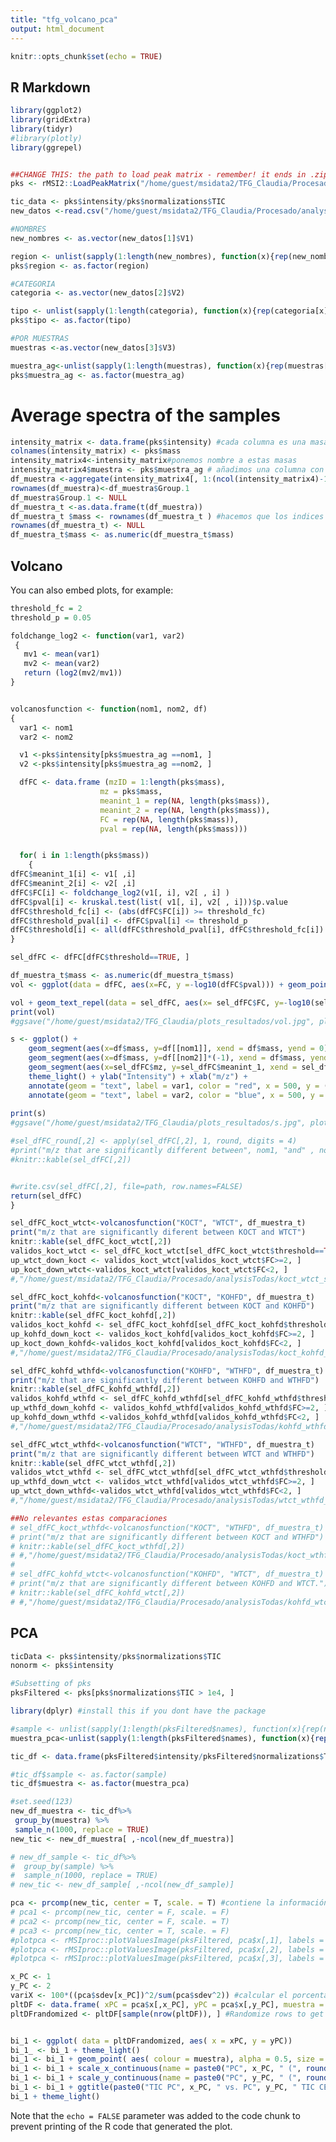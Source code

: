 ```yaml
---
title: "tfg_volcano_pca"
output: html_document
---
```


```r
knitr::opts_chunk$set(echo = TRUE)
```

## R Markdown

```r
library(ggplot2)
library(gridExtra)
library(tidyr)
#library(plotly)
library(ggrepel)


##CHANGE THIS: the path to load peak matrix - remember! it ends in .zip if generated with rMSIproc, and ends in .pkmat if generated with rMSI2
pks <- rMSI2::LoadPeakMatrix("/home/guest/msidata2/TFG_Claudia/Procesado/analysisTodas/merged-peakmatrix.pkmat")

tic_data <- pks$intensity/pks$normalizations$TIC
new_datos <-read.csv("/home/guest/msidata2/TFG_Claudia/Procesado/analysisTodas/nombres.csv", header = FALSE, sep = ",")

#NOMBRES
new_nombres <- as.vector(new_datos[1]$V1)

region <- unlist(sapply(1:length(new_nombres), function(x){rep(new_nombres[x], pks$numPixels[x])}))
pks$region <- as.factor(region)

#CATEGORIA
categoria <- as.vector(new_datos[2]$V2)

tipo <- unlist(sapply(1:length(categoria), function(x){rep(categoria[x], pks$numPixels[x])}))
pks$tipo <- as.factor(tipo)

#POR MUESTRAS
muestras <-as.vector(new_datos[3]$V3)

muestra_ag<-unlist(sapply(1:length(muestras), function(x){rep(muestras[x], pks$numPixels[x])}))
pks$muestra_ag <- as.factor(muestra_ag)
```
# Average spectra of the samples

```r
intensity_matrix <- data.frame(pks$intensity) #cada columna es una masa
colnames(intensity_matrix) <- pks$mass
intensity_matrix4<-intensity_matrix#ponemos nombre a estas masas
intensity_matrix4$muestra <- pks$muestra_ag # añadimos una columna con el num demuestra 
df_muestra <-aggregate(intensity_matrix4[, 1:(ncol(intensity_matrix4)-1)], list(intensity_matrix4$muestra), mean)
rownames(df_muestra)<-df_muestra$Group.1
df_muestra$Group.1 <- NULL
df_muestra_t <-as.data.frame(t(df_muestra))
df_muestra_t $mass <- rownames(df_muestra_t ) #hacemos que los indices de filas (las masas) sean ahora una columna llamada mass
rownames(df_muestra_t) <- NULL
df_muestra_t$mass <- as.numeric(df_muestra_t$mass)
```
## Volcano

You can also embed plots, for example:
```r
threshold_fc = 2
threshold_p = 0.05

foldchange_log2 <- function(var1, var2)
 {
   mv1 <- mean(var1)
   mv2 <- mean(var2)
   return (log2(mv2/mv1))
} 


volcanosfunction <- function(nom1, nom2, df)
{
  var1 <- nom1
  var2 <- nom2

  v1 <-pks$intensity[pks$muestra_ag ==nom1, ]
  v2 <-pks$intensity[pks$muestra_ag ==nom2, ]

  dfFC <- data.frame (mzID = 1:length(pks$mass),
                    mz = pks$mass,
                    meanint_1 = rep(NA, length(pks$mass)),
                    meanint_2 = rep(NA, length(pks$mass)),
                    FC = rep(NA, length(pks$mass)),
                    pval = rep(NA, length(pks$mass)))


  for( i in 1:length(pks$mass))
    {
dfFC$meanint_1[i] <- v1[ ,i]
dfFC$meanint_2[i] <- v2[ ,i]
dfFC$FC[i] <- foldchange_log2(v1[, i], v2[ , i] )
dfFC$pval[i] <- kruskal.test(list( v1[, i], v2[ , i]))$p.value
dfFC$threshold_fc[i] <- (abs(dfFC$FC[i]) >= threshold_fc)
dfFC$threshold_pval[i] <- dfFC$pval[i] <= threshold_p
dfFC$threshold[i] <- all(dfFC$threshold_pval[i], dfFC$threshold_fc[i])
}

sel_dfFC <- dfFC[dfFC$threshold==TRUE, ]

df_muestra_t$mass <- as.numeric(df_muestra_t$mass)
vol <- ggplot(data = dfFC, aes(x=FC, y =-log10(dfFC$pval))) + geom_point(aes(colour=dfFC$threshold, mapping = pks$mass), alpha=0.75, size=1.75) + theme_light() + xlab("fold change") + ylab("-log10 p-value") + ggtitle(paste("Volcano plot:", var1,  "(left) vs", var2, "(right)")) + scale_color_discrete(name = "Threshold")

vol + geom_text_repel(data = sel_dfFC, aes(x= sel_dfFC$FC, y=-log10(sel_dfFC$pval), label = round(sel_dfFC$mz, 4)), colour = "grey")
print(vol)
#ggsave("/home/guest/msidata2/TFG_Claudia/plots_resultados/vol.jpg", plot =vol)

s <- ggplot() +
    geom_segment(aes(x=df$mass, y=df[[nom1]], xend = df$mass, yend = 0), colour = "red") + 
    geom_segment(aes(x=df$mass, y=df[[nom2]]*(-1), xend = df$mass, yend = 0), colour = "blue") +
    geom_segment(aes(x=sel_dfFC$mz, y=sel_dfFC$meanint_1, xend = sel_dfFC$mz, yend = 0), colour = "green") + 
    theme_light() + ylab("Intensity") + xlab("m/z") +
    annotate(geom = "text", label = var1, color = "red", x = 500, y = (max(df[[nom1]]))*0.75) + 
    annotate(geom = "text", label = var2, color = "blue", x = 500, y = (min(df[[nom2]]* (-1))))
  
print(s)
#ggsave("/home/guest/msidata2/TFG_Claudia/plots_resultados/s.jpg", plot =s)

#sel_dfFC_round[,2] <- apply(sel_dfFC[,2], 1, round, digits = 4)
#print("m/z that are significantly different between", nom1, "and" , nom2, ".")
#knitr::kable(sel_dfFC[,2])


#write.csv(sel_dfFC[,2], file=path, row.names=FALSE)
return(sel_dfFC)
}

sel_dfFC_koct_wtct<-volcanosfunction("KOCT", "WTCT", df_muestra_t)
print("m/z that are significantly diferent between KOCT and WTCT")
knitr::kable(sel_dfFC_koct_wtct[,2])
validos_koct_wtct <- sel_dfFC_koct_wtct[sel_dfFC_koct_wtct$threshold==TRUE, ]
up_wtct_down_koct <- validos_koct_wtct[validos_koct_wtct$FC>=2, ]
up_koct_down_wtct<-validos_koct_wtct[validos_koct_wtct$FC<2, ]
#,"/home/guest/msidata2/TFG_Claudia/Procesado/analysisTodas/koct_wtct_sel.csv"). #estos paths fue para guardar la lista y llevarla al Lipid maps pero ya no hace falta guardarla

sel_dfFC_koct_kohfd<-volcanosfunction("KOCT", "KOHFD", df_muestra_t)
print("m/z that are significantly different between KOCT and KOHFD")
knitr::kable(sel_dfFC_koct_kohfd[,2])
validos_koct_kohfd <- sel_dfFC_koct_kohfd[sel_dfFC_koct_kohfd$threshold==TRUE, ]
up_kohfd_down_koct <- validos_koct_kohfd[validos_koct_kohfd$FC>=2, ]
up_koct_down_kohfd<-validos_koct_kohfd[validos_koct_kohfd$FC<2, ]
#,"/home/guest/msidata2/TFG_Claudia/Procesado/analysisTodas/koct_kohfd_sel.csv" )

sel_dfFC_kohfd_wthfd<-volcanosfunction("KOHFD", "WTHFD", df_muestra_t)
print("m/z that are significantly different between KOHFD and WTHFD")
knitr::kable(sel_dfFC_kohfd_wthfd[,2])
validos_kohfd_wthfd <- sel_dfFC_kohfd_wthfd[sel_dfFC_kohfd_wthfd$threshold==TRUE, ]
up_wthfd_down_kohfd <- validos_kohfd_wthfd[validos_kohfd_wthfd$FC>=2, ]
up_kohfd_down_wthfd <-validos_kohfd_wthfd[validos_kohfd_wthfd$FC<2, ]
#,"/home/guest/msidata2/TFG_Claudia/Procesado/analysisTodas/kohfd_wthfd_sel.csv" )

sel_dfFC_wtct_wthfd<-volcanosfunction("WTCT", "WTHFD", df_muestra_t)
print("m/z that are significantly different between WTCT and WTHFD")
knitr::kable(sel_dfFC_wtct_wthfd[,2])
validos_wtct_wthfd <- sel_dfFC_wtct_wthfd[sel_dfFC_wtct_wthfd$threshold==TRUE, ]
up_wthfd_down_wtct <- validos_wtct_wthfd[validos_wtct_wthfd$FC>=2, ]
up_wtct_down_wthfd<-validos_wtct_wthfd[validos_wtct_wthfd$FC<2, ]
#,"/home/guest/msidata2/TFG_Claudia/Procesado/analysisTodas/wtct_wthfd_sel.csv" )

##No relevantes estas comparaciones
# sel_dfFC_koct_wthfd<-volcanosfunction("KOCT", "WTHFD", df_muestra_t)
# print("m/z that are significantly different between KOCT and WTHFD")
# knitr::kable(sel_dfFC_koct_wthfd[,2])
# #,"/home/guest/msidata2/TFG_Claudia/Procesado/analysisTodas/koct_wthfd_sel.csv" )
# 
# sel_dfFC_kohfd_wtct<-volcanosfunction("KOHFD", "WTCT", df_muestra_t)
# print("m/z that are significantly different between KOHFD and WTCT.")
# knitr::kable(sel_dfFC_kohfd_wtct[,2])
# #,"/home/guest/msidata2/TFG_Claudia/Procesado/analysisTodas/kohfd_wtct_sel.csv" )
```


## PCA
```r

ticData <- pks$intensity/pks$normalizations$TIC
nonorm <- pks$intensity

#Subsetting of pks
pksFiltered <- pks[pks$normalizations$TIC > 1e4, ]

library(dplyr) #install this if you dont have the package

#sample <- unlist(sapply(1:length(pksFiltered$names), function(x){rep(new_nombres[x], pksFiltered$numPixels[x])}))
muestra_pca<-unlist(sapply(1:length(pksFiltered$names), function(x){rep(muestras[x], pksFiltered$numPixels[x])}))

tic_df <- data.frame(pksFiltered$intensity/pksFiltered$normalizations$TIC) #Esto proporciona una medida relativa de la intensidad de cada píxel en relación con el TIC de la muestra.

#tic_df$sample <- as.factor(sample)
tic_df$muestra <- as.factor(muestra_pca)

#set.seed(123)
new_df_muestra <- tic_df%>%
 group_by(muestra) %>%
 sample_n(1000, replace = TRUE)
new_tic <- new_df_muestra[ ,-ncol(new_df_muestra)]

# new_df_sample <- tic_df%>%
#  group_by(sample) %>%
#  sample_n(1000, replace = TRUE)
# new_tic <- new_df_sample[ ,-ncol(new_df_sample)]

pca <- prcomp(new_tic, center = T, scale. = T) #contiene la información sobre las componentes principales y otros resultados del análisis
# pca1 <- prcomp(new_tic, center = F, scale. = F)
# pca2 <- prcomp(new_tic, center = F, scale. = T)
# pca3 <- prcomp(new_tic, center = T, scale. = F)
#plotpca <- rMSIproc::plotValuesImage(pksFiltered, pca$x[,1], labels = new_nombres, scale_title = "TIC PC1")
#plotpca <- rMSIproc::plotValuesImage(pksFiltered, pca$x[,2], labels = new_nombres, scale_title = "TIC PC2")
#plotpca <- rMSIproc::plotValuesImage(pksFiltered, pca$x[,3], labels = new_nombres, scale_title = "TIC PC3")

x_PC <- 1
y_PC <- 2
variX <- 100*((pca$sdev[x_PC])^2/sum(pca$sdev^2)) #calcular el porcentaje de varianza explicada por cada componente
pltDF <- data.frame( xPC = pca$x[,x_PC], yPC = pca$x[,y_PC], muestra = new_df_muestra$muestra) #contiene las coordenadas de las componentes principales (elegidas con x_PC y y_PC) y la columna "muestra" del dataframe new_df_muestra. Esto se realiza para preparar los datos
pltDFrandomized <- pltDF[sample(nrow(pltDF)), ] #Randomize rows to get a better plot, versión aleatorizada de pltDF. Utiliza la función sample para mezclar aleatoriamente las filas de pltDF, con el fin de obtener un mejor trazado gráfico.


bi_1 <- ggplot( data = pltDFrandomized, aes( x = xPC, y = yPC))
bi_1_ <- bi_1 + theme_light()
bi_1 <- bi_1 + geom_point( aes( colour = muestra), alpha = 0.5, size = 2)
bi_1 <- bi_1 + scale_x_continuous(name = paste0("PC", x_PC, " (", round(variX, digits = 2), "%)"))
bi_1 <- bi_1 + scale_y_continuous(name = paste0("PC", y_PC, " (", round(variY, digits = 2), "%)"))
bi_1 <- bi_1 + ggtitle(paste0("TIC PC", x_PC, " vs. PC", y_PC, " TIC CENTER SCALE TRUE"))
bi_1 + theme_light()
```

Note that the `echo = FALSE` parameter was added to the code chunk to prevent printing of the R code that generated the plot.
